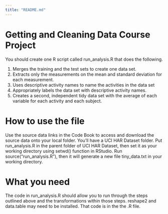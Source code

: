 ```yaml
---
title: "README.md"
---
```


# Getting and Cleaning Data Course Project

You should create one R script called run_analysis.R that does the following.

1. Merges the training and the test sets to create one data set.
2. Extracts only the measurements on the mean and standard deviation for each measurement.
3. Uses descriptive activity names to name the activities in the data set
4. Appropriately labels the data set with descriptive activity names.
5. Creates a second, independent tidy data set with the average of each variable for each activity and each subject.

# How to use the file

Use the source data links in the Code Book to access and download the source data onto your local folder. You'll have a UCI HAR Dataset folder.
Put run_analysis.R in the parent folder of UCI HAR Dataset, then set it as your working directory using setwd() function in RStudio.
Run source("run_analysis.R"), then it will generate a new file tiny_data.txt in your working directory.

# What you need

The code in run_analysis.R should allow you to run through the steps outlined above and the transformations within those steps. reshape2 and data.table may need to be installed.  That code is in the the .R file.

